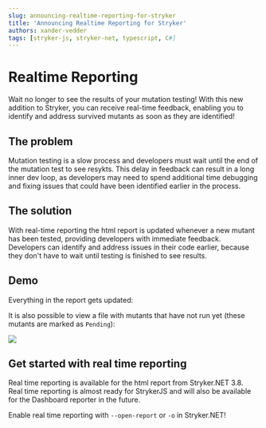 ```yaml
---
slug: announcing-realtime-reporting-for-stryker
title: 'Announcing Realtime Reporting for Stryker'
authors: xander-vedder
tags: [stryker-js, stryker-net, typescript, C#]
---
```


# Realtime Reporting

Wait no longer to see the results of your mutation testing! With this new addition to Stryker, you can receive real-time feedback, enabling you to identify and address survived mutants as soon as they are identified!

<!-- truncate -->

## The problem

Mutation testing is a slow process and developers must wait until the end of the mutation test to see resykts. This delay in feedback can result in a long inner dev loop, as developers may need to spend additional time debugging and fixing issues that could have been identified earlier in the process.

## The solution

With real-time reporting the html report is updated whenever a new mutant has been tested, providing developers with immediate feedback. Developers can identify and address issues in their code earlier, because they don't have to wait until testing is finished to see results. 

## Demo

Everything in the report gets updated:


<ReactPlayer playing controls url="/videos/realtime-reporting.mp4" width="100%" height="100%" />

It is also possible to view a file with mutants that have not run yet (these mutants are marked as `Pending`):

![](/images/blogs/pending-mutants.png)

## Get started with real time reporting

Real time reporting is available for the html report from Stryker.NET 3.8.
Real time reporting is almost ready for StrykerJS and will also be available for the Dashboard reporter in the future.

Enable real time reporting with `--open-report` or `-o` in Stryker.NET!
